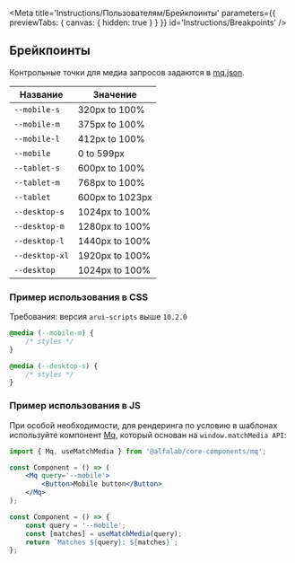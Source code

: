 
<Meta
    title='Instructions/Пользователям/Брейкпоинты'
    parameters={{ previewTabs: { canvas: { hidden: true } } }}
    id='Instructions/Breakpoints'
/>

## Брейкпоинты

Контрольные точки для медиа запросов задаются в [mq.json](https://github.com/core-ds/core-components/blob/master/packages/mq/src/mq.json).

| Название       | Значение        |
| -------------- | --------------- |
| `--mobile-s`   | 320px to 100%   |
| `--mobile-m`   | 375px to 100%   |
| `--mobile-l`   | 412px to 100%   |
| `--mobile`     | 0 to 599px      |
| `--tablet-s`   | 600px to 100%   |
| `--tablet-m`   | 768px to 100%   |
| `--tablet`     | 600px to 1023px |
| `--desktop-s`  | 1024px to 100%  |
| `--desktop-m`  | 1280px to 100%  |
| `--desktop-l`  | 1440px to 100%  |
| `--desktop-xl` | 1920px to 100%  |
| `--desktop`    | 1024px to 100%  |

### Пример использования в CSS

Требования: версия `arui-scripts` выше `10.2.0`

```css
@media (--mobile-m) {
    /* styles */
}

@media (--desktop-s) {
    /* styles */
}
```

### Пример использования в JS

При особой необходимости, для рендеринга по условию в шаблонах используйте компонент [Mq](?path=/docs/mq--mq), который основан на `window.matchMedia API`:

```jsx
import { Mq, useMatchMedia } from '@alfalab/core-components/mq';

const Component = () => (
    <Mq query='--mobile'>
        <Button>Mobile button</Button>
    </Mq>
);

const Component = () => {
    const query = '--mobile';
    const [matches] = useMatchMedia(query);
    return `Matches ${query}: ${matches}`;
};
```
